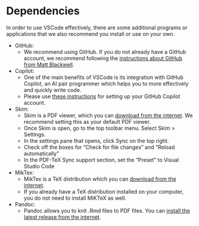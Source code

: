 # Dependencies {.sec-installation}

In order to use VSCode effectively, there are some additional programs or applications that we also recommend you install or use on your own.

* GitHub:
  * We recommend using GitHub. If you do not already have a GitHub account, we recommend following the [instructions about GitHub from Matt Blackwell](https://gov51.mattblackwell.org/assignments/00-r-intro/).
* Copilot:
  * One of the main benefits of VSCode is its integration with GitHub Copilot, an AI pair programmer which helps you to more effectively and quickly write code.
  * Please use [these instructions](https://docs.github.com/en/copilot/quickstart) for setting up your GitHub Copilot account.
* Skim:
  * Skim is a PDF viewer, which you can [download from the internet](https://skim-app.sourceforge.io/). We recommend setting this as your default PDF viewer.
  * Once Skim is open, go to the top toolbar menu. Select Skim > Settings.
  * In the settings pane that opens, click Sync on the top right.
  * Check off the boxes for "Check for file changes" and "Reload automatically"
  * In the PDF-TeX Sync support section, set the "Preset" to Visual Studio Code
* MikTex:
  * MikTex is a TeX distribution which you can [download from the internet](https://miktex.org/download).
  * If you already have a TeX distribution installed on your computer, you do not need to install MiKTeX as well.
* Pandoc:
  * Pandoc allows you to knit .Rmd files to PDF files. You can [install the latest release from the internet](https://pandoc.org/installing.html).
